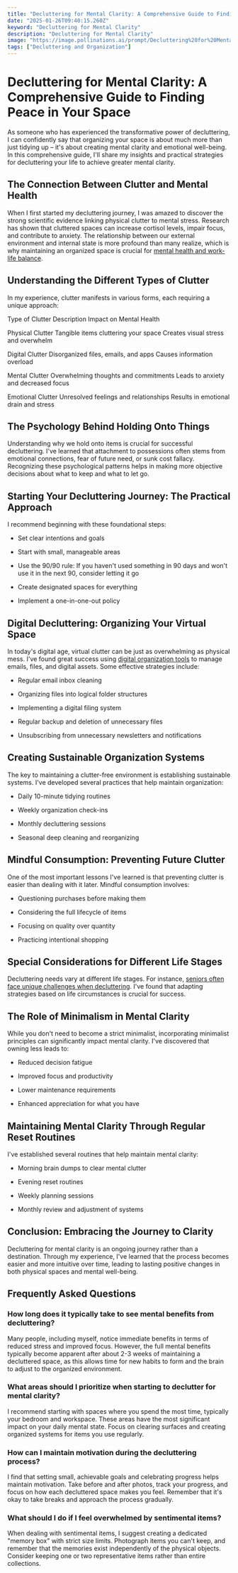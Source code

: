 ```yaml
---
title: "Decluttering for Mental Clarity: A Comprehensive Guide to Finding Peace in Your Space"
date: "2025-01-26T09:40:15.260Z"
keyword: "Decluttering for Mental Clarity"
description: "Decluttering for Mental Clarity"
image: "https://image.pollinations.ai/prompt/Decluttering%20for%20Mental%20Clarity%2C%20realistic%20photo%2C%20high%20quality%2C%204k?width=1024&height=1024&nologo=true"
tags: ["Decluttering and Organization"]
---
```



# Decluttering for Mental Clarity: A Comprehensive Guide to Finding Peace in Your Space


As someone who has experienced the transformative power of decluttering, I can confidently say that organizing your space is about much more than just tidying up – it's about creating mental clarity and emotional well-being. In this comprehensive guide, I'll share my insights and practical strategies for decluttering your life to achieve greater mental clarity.



## The Connection Between Clutter and Mental Health


When I first started my decluttering journey, I was amazed to discover the strong scientific evidence linking physical clutter to mental stress. Research has shown that cluttered spaces can increase cortisol levels, impair focus, and contribute to anxiety. The relationship between our external environment and internal state is more profound than many realize, which is why maintaining an organized space is crucial for [mental health and work-life balance](https://productivityprospect.com/blog/benefits-of-work-life-balance-for-mental-health/).



## Understanding the Different Types of Clutter


In my experience, clutter manifests in various forms, each requiring a unique approach:





Type of Clutter
Description
Impact on Mental Health


Physical Clutter
Tangible items cluttering your space
Creates visual stress and overwhelm


Digital Clutter
Disorganized files, emails, and apps
Causes information overload


Mental Clutter
Overwhelming thoughts and commitments
Leads to anxiety and decreased focus


Emotional Clutter
Unresolved feelings and relationships
Results in emotional drain and stress





## The Psychology Behind Holding Onto Things


Understanding why we hold onto items is crucial for successful decluttering. I've learned that attachment to possessions often stems from emotional connections, fear of future need, or sunk cost fallacy. Recognizing these psychological patterns helps in making more objective decisions about what to keep and what to let go.



## Starting Your Decluttering Journey: The Practical Approach


I recommend beginning with these foundational steps:




- Set clear intentions and goals

- Start with small, manageable areas

- Use the 90/90 rule: If you haven't used something in 90 days and won't use it in the next 90, consider letting it go

- Create designated spaces for everything

- Implement a one-in-one-out policy



## Digital Decluttering: Organizing Your Virtual Space


In today's digital age, virtual clutter can be just as overwhelming as physical mess. I've found great success using [digital organization tools](https://productivityprospect.com/blog/best-tools-for-digital-decluttering-and-organization/) to manage emails, files, and digital assets. Some effective strategies include:




- Regular email inbox cleaning

- Organizing files into logical folder structures

- Implementing a digital filing system

- Regular backup and deletion of unnecessary files

- Unsubscribing from unnecessary newsletters and notifications



## Creating Sustainable Organization Systems


The key to maintaining a clutter-free environment is establishing sustainable systems. I've developed several practices that help maintain organization:




- Daily 10-minute tidying routines

- Weekly organization check-ins

- Monthly decluttering sessions

- Seasonal deep cleaning and reorganizing



## Mindful Consumption: Preventing Future Clutter


One of the most important lessons I've learned is that preventing clutter is easier than dealing with it later. Mindful consumption involves:




- Questioning purchases before making them

- Considering the full lifecycle of items

- Focusing on quality over quantity

- Practicing intentional shopping



## Special Considerations for Different Life Stages


Decluttering needs vary at different life stages. For instance, [seniors often face unique challenges when decluttering](https://productivityprospect.com/blog/decluttering-and-organizing-services-for-seniors/). I've found that adapting strategies based on life circumstances is crucial for success.



## The Role of Minimalism in Mental Clarity


While you don't need to become a strict minimalist, incorporating minimalist principles can significantly impact mental clarity. I've discovered that owning less leads to:




- Reduced decision fatigue

- Improved focus and productivity

- Lower maintenance requirements

- Enhanced appreciation for what you have



## Maintaining Mental Clarity Through Regular Reset Routines


I've established several routines that help maintain mental clarity:




- Morning brain dumps to clear mental clutter

- Evening reset routines

- Weekly planning sessions

- Monthly review and adjustment of systems



## Conclusion: Embracing the Journey to Clarity


Decluttering for mental clarity is an ongoing journey rather than a destination. Through my experience, I've learned that the process becomes easier and more intuitive over time, leading to lasting positive changes in both physical spaces and mental well-being.



## Frequently Asked Questions


### How long does it typically take to see mental benefits from decluttering?

Many people, including myself, notice immediate benefits in terms of reduced stress and improved focus. However, the full mental benefits typically become apparent after about 2-3 weeks of maintaining a decluttered space, as this allows time for new habits to form and the brain to adjust to the organized environment.



### What areas should I prioritize when starting to declutter for mental clarity?

I recommend starting with spaces where you spend the most time, typically your bedroom and workspace. These areas have the most significant impact on your daily mental state. Focus on clearing surfaces and creating organized systems for items you use regularly.



### How can I maintain motivation during the decluttering process?

I find that setting small, achievable goals and celebrating progress helps maintain motivation. Take before and after photos, track your progress, and focus on how each decluttered space makes you feel. Remember that it's okay to take breaks and approach the process gradually.



### What should I do if I feel overwhelmed by sentimental items?

When dealing with sentimental items, I suggest creating a dedicated "memory box" with strict size limits. Photograph items you can't keep, and remember that the memories exist independently of the physical objects. Consider keeping one or two representative items rather than entire collections.



